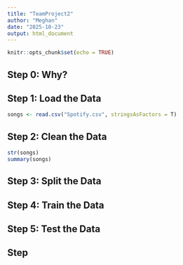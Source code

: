 ```yaml
---
title: "TeamProject2"
author: "Meghan"
date: "2025-10-23"
output: html_document
---
```


```r
knitr::opts_chunk$set(echo = TRUE)
```

## Step 0: Why?

## Step 1: Load the Data

```r
songs <- read.csv("Spotify.csv", stringsAsFactors = T)
```

## Step 2: Clean the Data

```r
str(songs)
summary(songs)
```


## Step 3: Split the Data

## Step 4: Train the Data

## Step 5: Test the Data

## Step 
